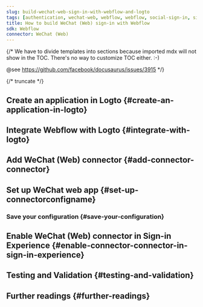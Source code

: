 ```yaml
---
slug: build-wechat-web-sign-in-with-webflow-and-logto
tags: [authentication, wechat-web, webflow, webflow, social-sign-in, sign-in, login]
title: How to build WeChat (Web) sign-in with Webflow
sdk: Webflow
connector: WeChat (Web)
---
```


{/*
  We have to divide templates into sections because imported mdx will not show in the TOC.
  There's no way to customize TOC either. :-)

  @see https://github.com/facebook/docusaurus/issues/3915
*/}




{/* truncate */}

<Intro connector={connector} sdk="Webflow" link="https://webflow.com" />

## Create an application in Logto \{#create-an-application-in-logto}

<CreateApplication type="Single page app" framework="Webflow" />

## Integrate Webflow with Logto \{#integrate-with-logto}

<FrameworkGuide />

## Add WeChat (Web) connector \{#add-connector-connector}

<AddSocialConnector connector={connector} framework="Webflow" />

## Set up WeChat web app \{#set-up-connectorconfigname}

<ConnectorGuide />

### Save your configuration \{#save-your-configuration}

<SaveYourConfiguration connector={connector} />

## Enable WeChat (Web) connector in Sign-in Experience \{#enable-connector-connector-in-sign-in-experience}

<EnableSocialConnector connector={connector} />

## Testing and Validation \{#testing-and-validation}

<TestingAndValidation connector={connector} sdk="Webflow" />

## Further readings \{#further-readings}

<FurtherReadings />
